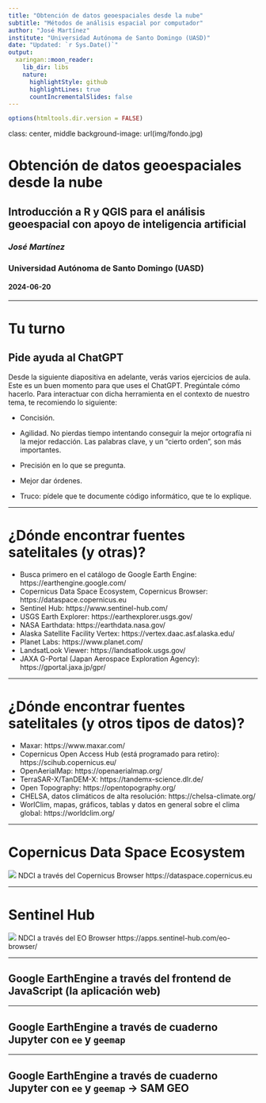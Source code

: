 ```yaml
---
title: "Obtención de datos geoespaciales desde la nube"
subtitle: "Métodos de análisis espacial por computador"
author: "José Martínez"
institute: "Universidad Autónoma de Santo Domingo (UASD)"
date: "Updated: `r Sys.Date()`"
output:
  xaringan::moon_reader:
    lib_dir: libs
    nature:
      highlightStyle: github
      highlightLines: true
      countIncrementalSlides: false
---
```


```r
options(htmltools.dir.version = FALSE)
```

class: center, middle
background-image: url(img/fondo.jpg)

# Obtención de datos geoespaciales desde la nube
## Introducción a R y QGIS para el análisis geoespacial con apoyo de inteligencia artificial
### *José Martínez*
### Universidad Autónoma de Santo Domingo (UASD)
#### 2024-06-20

---

# Tu turno

## Pide ayuda al ChatGPT

Desde la siguiente diapositiva en adelante, verás varios ejercicios de aula. Este es un buen momento para que uses el ChatGPT. Pregúntale cómo hacerlo. Para interactuar con dicha herramienta en el contexto de nuestro tema, te recomiendo lo siguiente:

- Concisión. 

- Agilidad. No pierdas tiempo intentando conseguir la mejor ortografía ni la mejor redacción. Las palabras clave, y un "cierto orden", son más importantes. 

- Precisión en lo que se pregunta.

- Mejor dar órdenes.

- Truco: pídele que te documente código informático, que te lo explique.

---


# ¿Dónde encontrar fuentes satelitales (y otras)?

- Busca primero en el catálogo de Google Earth Engine: https://earthengine.google.com/
- Copernicus Data Space Ecosystem, Copernicus Browser: https://dataspace.copernicus.eu
- Sentinel Hub: https://www.sentinel-hub.com/
- USGS Earth Explorer: https://earthexplorer.usgs.gov/
- NASA Earthdata: https://earthdata.nasa.gov/
- Alaska Satellite Facility Vertex: https://vertex.daac.asf.alaska.edu/
- Planet Labs: https://www.planet.com/
- LandsatLook Viewer: https://landsatlook.usgs.gov/
- JAXA G-Portal (Japan Aerospace Exploration Agency): https://gportal.jaxa.jp/gpr/

---

# ¿Dónde encontrar fuentes satelitales (y otros tipos de datos)?

- Maxar: https://www.maxar.com/
- Copernicus Open Access Hub (está programado para retiro): https://scihub.copernicus.eu/
- OpenAerialMap: https://openaerialmap.org/
- TerraSAR-X/TanDEM-X: https://tandemx-science.dlr.de/
- Open Topography: https://opentopography.org/
- CHELSA, datos climáticos de alta resolución: https://chelsa-climate.org/
- WorlClim, mapas, gráficos, tablas y datos en general sobre el clima global:  https://worldclim.org/

---

# Copernicus Data Space Ecosystem

![](img/ndci-copernicus-dataspace-ecosystem-copernicus-browser.jpg)
NDCI a través del Copernicus Browser https://dataspace.copernicus.eu

---

# Sentinel Hub


![](img/ndci-sentinel-hub.jpg)
NDCI a través del EO Browser https://apps.sentinel-hub.com/eo-browser/

---

## Google EarthEngine a través del frontend de JavaScript (la aplicación web)

---

## Google EarthEngine a través de cuaderno Jupyter con `ee` y `geemap`

---

## Google EarthEngine a través de cuaderno Jupyter con `ee` y `geemap` -> SAM GEO
